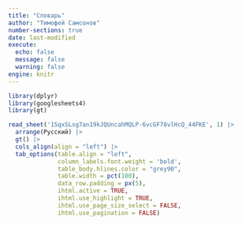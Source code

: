 ```yaml
---
title: "Словарь"
author: "Тимофей Самсонов"
number-sections: true
date: last-modified
execute:
  echo: false
  message: false
  warning: false
engine: knitr
---
```


```r
library(dplyr)
library(googlesheets4)
library(gt)

read_sheet('1SqxSLsg7an19kJQUncahMQLP-6vcGF78vlHcQ_44FKE', 1) |> 
  arrange(Русский) |> 
  gt() |> 
  cols_align(align = "left") |> 
  tab_options(table.align = "left",
              column_labels.font.weight = 'bold',
              table_body.hlines.color = "grey90",
              table.width = pct(100),
              data_row.padding = px(5),
              ihtml.active = TRUE,
              ihtml.use_highlight = TRUE,
              ihtml.use_page_size_select = FALSE,
              ihtml.use_pagination = FALSE)
```
